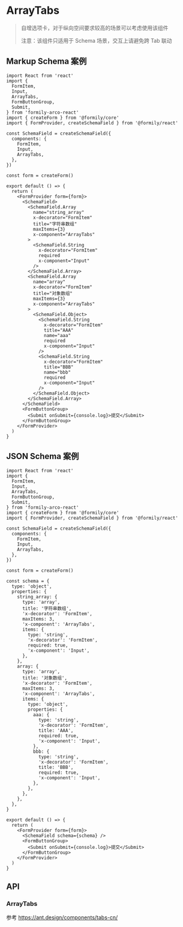 # ArrayTabs

> 自增选项卡，对于纵向空间要求较高的场景可以考虑使用该组件
>
> 注意：该组件只适用于 Schema 场景，交互上请避免跨 Tab 联动

## Markup Schema 案例

```tsx
import React from 'react'
import {
  FormItem,
  Input,
  ArrayTabs,
  FormButtonGroup,
  Submit,
} from 'formily-arco-react'
import { createForm } from '@formily/core'
import { FormProvider, createSchemaField } from '@formily/react'

const SchemaField = createSchemaField({
  components: {
    FormItem,
    Input,
    ArrayTabs,
  },
})

const form = createForm()

export default () => {
  return (
    <FormProvider form={form}>
      <SchemaField>
        <SchemaField.Array
          name="string_array"
          x-decorator="FormItem"
          title="字符串数组"
          maxItems={3}
          x-component="ArrayTabs"
        >
          <SchemaField.String
            x-decorator="FormItem"
            required
            x-component="Input"
          />
        </SchemaField.Array>
        <SchemaField.Array
          name="array"
          x-decorator="FormItem"
          title="对象数组"
          maxItems={3}
          x-component="ArrayTabs"
        >
          <SchemaField.Object>
            <SchemaField.String
              x-decorator="FormItem"
              title="AAA"
              name="aaa"
              required
              x-component="Input"
            />
            <SchemaField.String
              x-decorator="FormItem"
              title="BBB"
              name="bbb"
              required
              x-component="Input"
            />
          </SchemaField.Object>
        </SchemaField.Array>
      </SchemaField>
      <FormButtonGroup>
        <Submit onSubmit={console.log}>提交</Submit>
      </FormButtonGroup>
    </FormProvider>
  )
}
```

## JSON Schema 案例

```tsx
import React from 'react'
import {
  FormItem,
  Input,
  ArrayTabs,
  FormButtonGroup,
  Submit,
} from 'formily-arco-react'
import { createForm } from '@formily/core'
import { FormProvider, createSchemaField } from '@formily/react'

const SchemaField = createSchemaField({
  components: {
    FormItem,
    Input,
    ArrayTabs,
  },
})

const form = createForm()

const schema = {
  type: 'object',
  properties: {
    string_array: {
      type: 'array',
      title: '字符串数组',
      'x-decorator': 'FormItem',
      maxItems: 3,
      'x-component': 'ArrayTabs',
      items: {
        type: 'string',
        'x-decorator': 'FormItem',
        required: true,
        'x-component': 'Input',
      },
    },
    array: {
      type: 'array',
      title: '对象数组',
      'x-decorator': 'FormItem',
      maxItems: 3,
      'x-component': 'ArrayTabs',
      items: {
        type: 'object',
        properties: {
          aaa: {
            type: 'string',
            'x-decorator': 'FormItem',
            title: 'AAA',
            required: true,
            'x-component': 'Input',
          },
          bbb: {
            type: 'string',
            'x-decorator': 'FormItem',
            title: 'BBB',
            required: true,
            'x-component': 'Input',
          },
        },
      },
    },
  },
}

export default () => {
  return (
    <FormProvider form={form}>
      <SchemaField schema={schema} />
      <FormButtonGroup>
        <Submit onSubmit={console.log}>提交</Submit>
      </FormButtonGroup>
    </FormProvider>
  )
}
```

## API

### ArrayTabs

参考 https://ant.design/components/tabs-cn/
